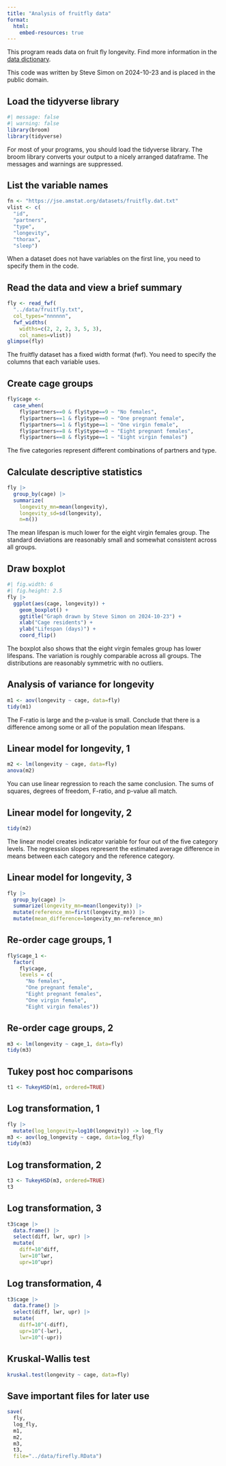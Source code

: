 ```yaml
---
title: "Analysis of fruitfly data"
format: 
  html:
    embed-resources: true
---
```


This program reads data on fruit fly longevity. Find more information in the [data dictionary][dd].

[dd]: https://github.com/pmean/data/blob/master/files/fruitfly.yaml

This code was written by Steve Simon on 2024-10-23 and is placed in the public domain.

## Load the tidyverse library

```r
#| message: false
#| warning: false
library(broom)
library(tidyverse)
```

For most of your programs, you should load the tidyverse library. The broom library converts your output to a nicely arranged dataframe. The messages and warnings are suppressed.

## List the variable names

```r
fn <- "https://jse.amstat.org/datasets/fruitfly.dat.txt"
vlist <- c(
  "id",
  "partners",
  "type",
  "longevity",
  "thorax",
  "sleep")
```

When a dataset does not have variables on the first line, you need to specify them in the code.

## Read the data and view a brief summary

```r
fly <- read_fwf(
  "../data/fruitfly.txt",
  col_types="nnnnnn",
  fwf_widths(
    widths=c(2, 2, 2, 3, 5, 3),
    col_names=vlist))
glimpse(fly)
```

The fruitfly dataset has a fixed width format (fwf). You need to specify the columns that each variable uses.

## Create cage groups

```r
fly$cage <- 
  case_when(
    fly$partners==0 & fly$type==9 ~ "No females",
    fly$partners==1 & fly$type==0 ~ "One pregnant female",
    fly$partners==1 & fly$type==1 ~ "One virgin female",
    fly$partners==8 & fly$type==0 ~ "Eight pregnant females",
    fly$partners==8 & fly$type==1 ~ "Eight virgin females")
```

The five categories represent different combinations of partners and type.

## Calculate descriptive statistics

```r
fly |>
  group_by(cage) |>
  summarize(
    longevity_mn=mean(longevity),
    longevity_sd=sd(longevity),
    n=n())
```

The mean lifespan is much lower for the eight virgin females group. The standard deviations are reasonably small and somewhat consistent across all groups.

## Draw boxplot

```r
#| fig.width: 6
#| fig.height: 2.5
fly |>
  ggplot(aes(cage, longevity)) +
    geom_boxplot() +
    ggtitle("Graph drawn by Steve Simon on 2024-10-23") +
    xlab("Cage residents") +
    ylab("Lifespan (days)") +
    coord_flip()
```

The boxplot also shows that the eight virgin females group has lower lifespans. The variation is roughly comparable across all groups. The distributions are reasonably symmetric with no outliers.

## Analysis of variance for longevity

```r
m1 <- aov(longevity ~ cage, data=fly)
tidy(m1)
```

The F-ratio is large and the p-value is small. Conclude that there is a difference among some or all of the population mean lifespans.

## Linear model for longevity, 1

```r
m2 <- lm(longevity ~ cage, data=fly)
anova(m2)
```

You can use linear regression to reach the same conclusion. The sums of squares, degrees of freedom, F-ratio, and p-value all match.

## Linear model for longevity, 2

```r
tidy(m2)
```

The linear model creates indicator variable for four out of the five category levels. The regression slopes represent the estimated average difference in means between each category and the reference category.

## Linear model for longevity, 3

```r
fly |>
  group_by(cage) |>
  summarize(longevity_mn=mean(longevity)) |>
  mutate(reference_mn=first(longevity_mn)) |>
  mutate(mean_difference=longevity_mn-reference_mn)
```

## Re-order cage groups, 1

```r
fly$cage_1 <- 
  factor(
    fly$cage,
    levels = c(
      "No females",
      "One pregnant female",
      "Eight pregnant females",
      "One virgin female",
      "Eight virgin females"))
```

## Re-order cage groups, 2

```r
m3 <- lm(longevity ~ cage_1, data=fly)
tidy(m3)
```

## Tukey post hoc comparisons

```r
t1 <- TukeyHSD(m1, ordered=TRUE)
```

## Log transformation, 1

```r
fly |>
  mutate(log_longevity=log10(longevity)) -> log_fly
m3 <- aov(log_longevity ~ cage, data=log_fly)
tidy(m3)
```

## Log transformation, 2

```r
t3 <- TukeyHSD(m3, ordered=TRUE)
t3
```

## Log transformation, 3

```r
t3$cage |>
  data.frame() |>
  select(diff, lwr, upr) |> 
  mutate(
    diff=10^diff,
    lwr=10^lwr,
    upr=10^upr)
```

## Log transformation, 4

```r
t3$cage |>
  data.frame() |>
  select(diff, lwr, upr) |> 
  mutate(
    diff=10^(-diff),
    upr=10^(-lwr),
    lwr=10^(-upr))
```

## Kruskal-Wallis test

```r
kruskal.test(longevity ~ cage, data=fly)
```

## Save important files for later use

```r
save(
  fly,
  log_fly,
  m1,
  m2,
  m3,
  t3,
  file="../data/firefly.RData")
```